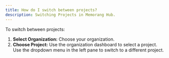```yaml
---
title: How do I switch between projects?
description: Switching Projects in Memorang Hub.
---
```


To switch between projects:

1. **Select Organization:** Choose your organization.
2. **Choose Project:** Use the organization dashboard to select a project. Use the dropdown menu in the left pane to switch to a different project.
